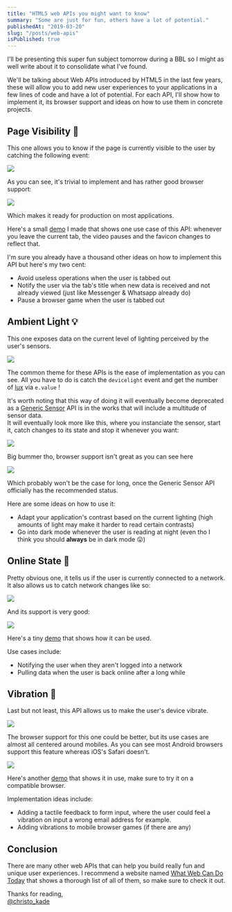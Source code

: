 ```yaml
---
title: "HTML5 web APIs you might want to know"
summary: "Some are just for fun, others have a lot of potential."
publishedAt: "2019-03-20"
slug: "/posts/web-apis"
isPublished: true
---
```


I'll be presenting this super fun subject tomorrow during a BBL so I might as well write about it to consolidate what I've found.

We'll be talking about Web APIs introduced by HTML5 in the last few years, these will allow you to add new user experiences to your applications in a few lines of code and have a lot of potential. For each API, I'll show how to implement it, its browser support and ideas on how to use them in concrete projects.

## Page Visibility 👀

This one allows you to know if the page is currently visible to the user by catching the following event:

![](https://s3.amazonaws.com/media-p.slid.es/uploads/986999/images/5913262/carbon.png)

As you can see, it's trivial to implement and has rather good browser support:

![](https://s3.amazonaws.com/media-p.slid.es/uploads/986999/images/5906929/page-visibility-support.png)

Which makes it ready for production on most applications.

Here's a small [demo](https://christopherkade.com/visibility-api-demo/) I made that shows one use case of this API: whenever you leave the current tab, the video pauses and the favicon changes to reflect that.

I'm sure you already have a thousand other ideas on how to implement this API but here's my two cent:

- Avoid useless operations when the user is tabbed out
- Notify the user via the tab's title when new data is received and not already viewed (just like Messenger & Whatsapp already do)
- Pause a browser game when the user is tabbed out

## Ambient Light 💡

This one exposes data on the current level of lighting perceived by the user's sensors.

![](https://s3.amazonaws.com/media-p.slid.es/uploads/986999/images/5906957/ambient-light-code.png)

The common theme for these APIs is the ease of implementation as you can see. All you have to do is catch the `devicelight` event and get the number of [lux](https://en.wikipedia.org/wiki/Lux) via `e.value` !

It's worth noting that this way of doing it will eventually become deprecated as a [Generic Sensor](https://www.w3.org/TR/2019/WD-generic-sensor-20190307/) API is in the works that will include a multitude of sensor data.  
It will eventually look more like this, where you instanciate the sensor, start it, catch changes to its state and stop it whenever you want:

![](https://s3.amazonaws.com/media-p.slid.es/uploads/986999/images/5907037/ambient-light-code-3.png)

Big bummer tho, browser support isn't great as you can see here

![](https://s3.amazonaws.com/media-p.slid.es/uploads/986999/images/5907028/ambient-light-browser.png)

Which probably won't be the case for long, once the Generic Sensor API officially has the recommended status.

Here are some ideas on how to use it:

- Adapt your application's contrast based on the current lighting (high amounts of light may make it harder to read certain contrasts)
- Go into dark mode whenever the user is reading at night (even tho I think you should **always** be in dark mode 😛)

## Online State 📡

Pretty obvious one, it tells us if the user is currently connected to a network. It also allows us to catch network changes like so:

![](https://s3.amazonaws.com/media-p.slid.es/uploads/986999/images/5917760/carbon.png)

And its support is very good:

![](https://s3.amazonaws.com/media-p.slid.es/uploads/986999/images/5907114/online-state-support.png)

Here's a tiny [demo](https://codepen.io/christopherkade/pen/MxXdmY) that shows how it can be used.

Use cases include:

- Notifying the user when they aren't logged into a network
- Pulling data when the user is back online after a long while

## Vibration 📳

Last but not least, this API allows us to make the user's device vibrate.

![](https://s3.amazonaws.com/media-p.slid.es/uploads/986999/images/5917802/carbon__1_.png)

The browser support for this one could be better, but its use cases are almost all centered around mobiles. As you can see most Android browsers support this feature whereas iOS's Safari doesn't.

![](https://s3.amazonaws.com/media-p.slid.es/uploads/986999/images/5907174/vibrate-support.png)

Here's another [demo](https://codepen.io/christopherkade/pen/eXKPzN) that shows it in use, make sure to try it on a compatible browser.

Implementation ideas include:

- Adding a tactile feedback to form input, where the user could feel a vibration on input a wrong email address for example.
- Adding vibrations to mobile browser games (if there are any)

## Conclusion

There are many other web APIs that can help you build really fun and unique user experiences. I recommend a website named [What Web Can Do Today](https://whatwebcando.today/) that shows a thorough list of all of them, so make sure to check it out.

Thanks for reading,  
[@christo_kade](https://twitter.com/christo_kade)

